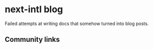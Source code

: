 
# next-intl blog

Failed attempts at writing docs that somehow turned into blog posts.

<div className="flex flex-col gap-4 py-8">
  <CommunityLink
    href="/blog/translations-outside-of-react-components"
    title="How (not) to use translations outside of React components"
    meta="Apr 21, 2023 — by Jan Amann"
  />
</div>

## Community links

<div className="flex flex-col gap-4 py-8">
  <CommunityLink
    href="https://www.smashingmagazine.com/2023/03/internationalization-nextjs-13-react-server-components/"
    title="Internationalization in Next.js 13 with React Server Components"
    meta="Mar 16, 2023 — by Jan Amann for Smashing Magazine"
    target="_blank"
    type="article"
  />
  <CommunityLink
    href="https://www.thisdot.co/blog/next-js-adding-localization-with-next-intl"
    title="Next.js: Adding Localization with next-intl"
    meta="Jul 28, 2021 — by Morgan Worrell for This Dot Labs"
    target="_blank"
    type="article"
  />
  <CommunityLink
    href="https://www.youtube.com/watch?v=uDXyk1ZgLK0"
    title="Internationalization (i18n) in NextJS apps using next-intl"
    meta="Jun 28, 2021 — by Dillion Megida"
    target="_blank"
    type="video"
  />
</div>
